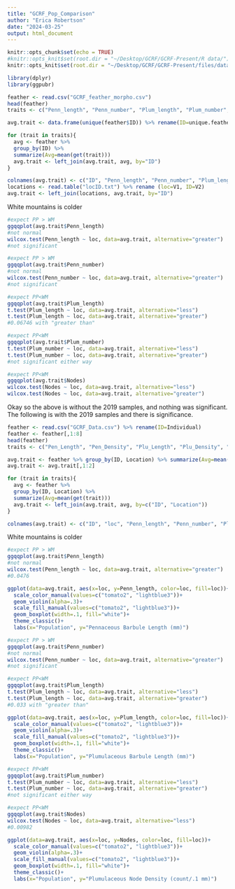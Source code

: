 ```yaml
---
title: "GCRF_Pop_Comparison"
author: "Erica Robertson"
date: "2024-03-25"
output: html_document
---
```


```r
knitr::opts_chunk$set(echo = TRUE)
#knitr::opts_knit$set(root.dir = "~/Desktop/GCRF/GCRF-Present/R data/")
knitr::opts_knit$set(root.dir = "~/Desktop/GCRF/GCRF-Present/files/data/morphology/")
```

```r
library(dplyr)
library(ggpubr)
```

```r
feather <- read.csv("GCRF_feather_morpho.csv")
head(feather)
traits <- c("Penn_length", "Penn_number", "Plum_length", "Plum_number", "Nodes")

avg.trait <- data.frame(unique(feather$ID)) %>% rename(ID=unique.feather.ID.)

for (trait in traits){
  avg <- feather %>%
  group_by(ID) %>%
  summarize(Avg=mean(get(trait)))
  avg.trait <- left_join(avg.trait, avg, by="ID")
}

colnames(avg.trait) <- c("ID", "Penn_length", "Penn_number", "Plum_length", "Plum_number", "Nodes")
locations <- read.table("locID.txt") %>% rename (loc=V1, ID=V2)
avg.trait <- left_join(locations, avg.trait, by="ID")
```

White mountains is colder
```r
#expect PP > WM
ggqqplot(avg.trait$Penn_length)
#not normal
wilcox.test(Penn_length ~ loc, data=avg.trait, alternative="greater")
#not significant

#expect PP > WM
ggqqplot(avg.trait$Penn_number)
#not normal
wilcox.test(Penn_number ~ loc, data=avg.trait, alternative="greater")
#not significant

#expect PP<WM
ggqqplot(avg.trait$Plum_length)
t.test(Plum_length ~ loc, data=avg.trait, alternative="less")
t.test(Plum_length ~ loc, data=avg.trait, alternative="greater")
#0.06746 with "greater than"

#expect PP<WM
ggqqplot(avg.trait$Plum_number)
t.test(Plum_number ~ loc, data=avg.trait, alternative="less")
t.test(Plum_number ~ loc, data=avg.trait, alternative="greater")
#not significant either way

#expect PP<WM
ggqqplot(avg.trait$Nodes)
wilcox.test(Nodes ~ loc, data=avg.trait, alternative="less")
wilcox.test(Nodes ~ loc, data=avg.trait, alternative="greater")
```

###############################################################################################################################################
Okay so the above is without the 2019 samples, and nothing was significant. The following is with the 2019 samples and there is significance.

```r
feather <- read.csv("GCRF_Data.csv") %>% rename(ID=Individual)
feather <- feather[,1:8]
head(feather)
traits <- c("Pen_Length", "Pen_Density", "Plu_Length", "Plu_Density", "Plu_Nodes")

avg.trait <- feather %>% group_by(ID, Location) %>% summarize(Avg=mean(Pen_Length))
avg.trait <- avg.trait[,1:2]

for (trait in traits){
  avg <- feather %>%
  group_by(ID, Location) %>%
  summarize(Avg=mean(get(trait)))
  avg.trait <- left_join(avg.trait, avg, by=c("ID", "Location"))
}

colnames(avg.trait) <- c("ID", "loc", "Penn_length", "Penn_number", "Plum_length", "Plum_number", "Nodes")
```

White mountains is colder
```r
#expect PP > WM
ggqqplot(avg.trait$Penn_length)
#not normal
wilcox.test(Penn_length ~ loc, data=avg.trait, alternative="greater")
#0.0476

ggplot(data=avg.trait, aes(x=loc, y=Penn_length, color=loc, fill=loc))+
  scale_color_manual(values=c("tomato2", "lightblue3"))+
  geom_violin(alpha=.3)+
  scale_fill_manual(values=c("tomato2", "lightblue3"))+
  geom_boxplot(width=.1, fill="white")+
  theme_classic()+
  labs(x="Population", y="Pennaceous Barbule Length (mm)")
```

```r
#expect PP > WM
ggqqplot(avg.trait$Penn_number)
#not normal
wilcox.test(Penn_number ~ loc, data=avg.trait, alternative="greater")
#not significant
````


```r
#expect PP<WM
ggqqplot(avg.trait$Plum_length)
t.test(Plum_length ~ loc, data=avg.trait, alternative="less")
t.test(Plum_length ~ loc, data=avg.trait, alternative="greater")
#0.033 with "greater than"

ggplot(data=avg.trait, aes(x=loc, y=Plum_length, color=loc, fill=loc))+
  scale_color_manual(values=c("tomato2", "lightblue3"))+
  geom_violin(alpha=.3)+
  scale_fill_manual(values=c("tomato2", "lightblue3"))+
  geom_boxplot(width=.1, fill="white")+
  theme_classic()+
  labs(x="Population", y="Plumulaceous Barbule Length (mm)")
```

```r
#expect PP<WM
ggqqplot(avg.trait$Plum_number)
t.test(Plum_number ~ loc, data=avg.trait, alternative="less")
t.test(Plum_number ~ loc, data=avg.trait, alternative="greater")
#not significant either way
```

```r
#expect PP<WM
ggqqplot(avg.trait$Nodes)
wilcox.test(Nodes ~ loc, data=avg.trait, alternative="less")
#0.00982

ggplot(data=avg.trait, aes(x=loc, y=Nodes, color=loc, fill=loc))+
  scale_color_manual(values=c("tomato2", "lightblue3"))+
  geom_violin(alpha=.3)+
  scale_fill_manual(values=c("tomato2", "lightblue3"))+
  geom_boxplot(width=.1, fill="white")+
  theme_classic()+
  labs(x="Population", y="Plumulaceous Node Density (count/.1 mm)")
```